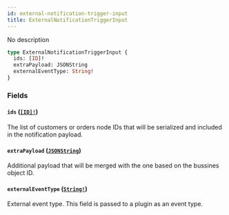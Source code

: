```yaml
---
id: external-notification-trigger-input
title: ExternalNotificationTriggerInput
---
```


No description

```graphql
type ExternalNotificationTriggerInput {
  ids: [ID]!
  extraPayload: JSONString
  externalEventType: String!
}
```

### Fields

#### `ids` ([`[ID]!`](../../../developer/api-reference/scalars/id))

The list of customers or orders node IDs that will be serialized and included in the notification payload.

#### `extraPayload` ([`JSONString`](../../../developer/api-reference/scalars/json-string))

Additional payload that will be merged with the one based on the bussines object ID.

#### `externalEventType` ([`String!`](../../../developer/api-reference/scalars/string))

External event type. This field is passed to a plugin as an event type.
